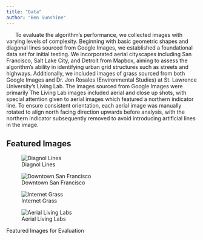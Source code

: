 ```yaml
---
title: "Data"
author: "Ben Sunshine"
---
```


|       To evaluate the algorithm's performance, we collected images with varying levels of complexity. Beginning with basic geometric shapes and diagonal lines sourced from Google Images, we established a foundational data set for initial testing. We incorporated aerial cityscapes including San Francisco, Salt Lake City, and Detroit from Mapbox, aiming to assess the algorithm's ability in identifying urban grid structures such as streets and highways. Additionally, we included images of grass sourced from both Google Images and Dr. Jon Rosales (Environmental Studies) at St. Lawrence University's Living Lab. The images sourced from Google Images were primarily The Living Lab images included aerial and close up shots, with special attention given to aerial images which featured a northern indicator line. To ensure consistent orientation, each aerial image was manually rotated to align north facing direction upwards before analysis, with the northern indicator subsequently removed to avoid introducing artificial lines in the image. 


## Featured Images
::: {#fig-images layout-ncol=2}

![Diagnol Lines](images/diagnol_lines.jpg){#fig-lines}

![Downtown San Francisco](images/san_francisco_scale_zoom_12.png){#fig-sf}

![Internet Grass](images/grass_image2.jpg){#fig-grass_internet}

![Aerial Living Labs](images/living_lab_aerial/aerial_grass_living_lab_rotated.jpg){#fig-living_labs}

Featured Images for Evaluation
:::

